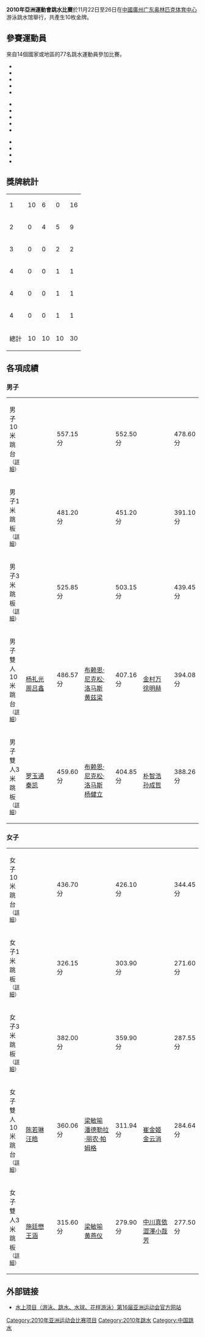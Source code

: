 {{2010年亞洲運動會跳水比賽}}
'''2010年亞洲運動會跳水比賽'''於11月22日至26日在[[中國|中國]][[廣州|廣州]][[广东奥林匹克体育中心|广东奥林匹克体育中心]]游泳跳水馆舉行，共產生10枚金牌。

== 參賽運動員 ==
來自14個國家或地區的77名跳水運動員參加比賽。
{{Col-begin}}
{{Col-break}}
*{{flagIOC2|CHN|2010年亚洲运动会|16}}
*{{flagIOC2|HKG|2010年亚洲运动会|2}}
*{{flagIOC2|INA|2010年亚洲运动会|5}}
*{{flagIOC2|IRI|2010年亚洲运动会|}}
*{{flagIOC2|JPN|2010年亚洲运动会|7}}
{{Col-break}}
*{{flagIOC2|KOR|2010年亚洲运动会|8}}
*{{flagIOC2|KUW|2010年亚洲运动会|name=科威特運動員|4}}
*{{flagIOC2|LAO|2010年亚洲运动会|2}}
*{{flagIOC2|MAC|2010年亚洲运动会|4}}
*{{flagIOC2|MAS|2010年亚洲运动会|10}}

{{Col-break}}
*{{flagIOC2|PRK|2010年亚洲运动会|5}}
*{{flagIOC2|PHI|2010年亚洲运动会|5}}
*{{flagIOC2|QAT|2010年亚洲运动会|2}}
*{{flagIOC2|VIE|2010年亚洲运动会|3}}
{{Col-end}}

== 獎牌統計 ==
{| {{RankedMedalTable|class=wikitable sortable}}
|-
| 1 ||align=left| {{flagIOC2team|CHN|2010年亞洲運動會}} || 10 || 6 || 0 || 16
|-
| 2 ||align=left| {{flagIOC2team|MAS|2010年亞洲運動會}} || 0 || 4 || 5 || 9
|-
| 3 ||align=left| {{flagIOC2team|PRK|2010年亞洲運動會}} || 0 || 0 || 2 || 2
|-
| 4 ||align=left| {{flagIOC2team|JPN|2010年亞洲運動會}} || 0 || 0 || 1 || 1
|-
| 4 ||align=left| {{flagIOC2team|KOR|2010年亞洲運動會}} || 0 || 0 || 1 || 1
|-
| 4 ||align=left| {{flagIOC2team|MAC|2010年亞洲運動會}} || 0 || 0 || 1 || 1
|- class="sortbottom"
!colspan=2| 總計 || 10 || 10 || 10 || 30
|}
<!-- 按格式替换即可
|-
| 1 ||align=left| {{}} || 0 || 0 || 0 || 0
-->

== 各項成績 ==
=== 男子 ===
{| {{MedalistTable|type=項目|columns=2|labelwidth=180px|style=font-size:small;}}
|-
|男子10米跳台<small>（[[2010年亞洲運動會跳水比賽－男子10米跳台|詳細]]）</small>
| {{flagIOC2athlete|[[曹缘|曹缘]]|CHN|2010年亞洲運動會}} || 557.15分
| {{flagIOC2athlete|[[火亮|火亮]]|CHN|2010年亞洲運動會}} || 552.50分
| width=140px| {{flagIOC2athlete|[[布赖恩·尼克松·洛马斯|布赖恩·尼克松·洛马斯]]|MAS|2010年亞洲運動會}} || 478.60分
|-
|男子1米跳板<small>（[[2010年亞洲運動會跳水比賽－男子1米跳板|詳細]]）</small>
| {{flagIOC2athlete|[[何敏|何敏]]|CHN|2010年亞洲運動會}} || 481.20分
| {{flagIOC2athlete|[[秦凯|秦凯]]|CHN|2010年亞洲運動會}} || 451.20分
| {{flagIOC2athlete|[[杨健立|杨健立]]|MAS|2010年亞洲運動會}} || 391.10分
|-
|男子3米跳板<small>（[[2010年亞洲運動會跳水比賽－男子3米跳板|詳細]]）</small>
| {{flagIOC2athlete|[[何冲|何冲]]|CHN|2010年亞洲運動會}} || 525.85分
| {{flagIOC2athlete|[[罗玉通|罗玉通]]|CHN|2010年亞洲運動會}} || 503.15分
| {{flagIOC2athlete|[[杨健立|杨健立]]|MAS|2010年亞洲運動會}} || 439.45分
|-
|男子雙人10米跳台<small>（[[2010年亞洲運動會跳水比賽－男子雙人10米跳台|詳細]]）</small>
| {{flagIOC2team|CHN|2010年亞洲運動會}} <br />[[杨礼光|杨礼光]]<br />[[周吕鑫|周吕鑫]] || 486.57分
| {{flagIOC2team|MAS|2010年亞洲運動會}} <br />[[布赖恩·尼克松·洛马斯|布赖恩·尼克松·洛马斯]]<br />[[黄兹梁|黄兹梁]] || 407.16分
| {{flagIOC2team|PRK|2010年亞洲運動會}} <br />[[金村万|金村万]]<br />[[徐明赫|徐明赫]] || 394.08分
|-
|男子雙人3米跳板<small>（[[2010年亞洲運動會跳水比賽－男子雙人3米跳板|詳細]]）</small>
| width=140px| {{flagIOC2team|CHN|2010年亞洲運動會}} <br />[[罗玉通|罗玉通]]<br />[[秦凯|秦凯]] || 459.60分
| width=140px| {{flagIOC2team|MAS|2010年亞洲運動會}} <br />[[布赖恩·尼克松·洛马斯|布赖恩·尼克松·洛马斯]]<br />[[杨健立|杨健立]] || 404.85分
| width=140px| {{flagIOC2team|KOR|2010年亞洲運動會}} <br />[[朴智浩|朴智浩]]<br />[[孙成哲|孙成哲]] || 388.26分
|}

=== 女子 ===
{| {{MedalistTable|type=項目|columns=2|labelwidth=180px|style=font-size:small;}}
|-
|女子10米跳台<small>（[[2010年亞洲運動會跳水比賽－女子10米跳台|詳細]]）</small>
| {{flagIOC2athlete|[[胡亚丹|胡亚丹]]|CHN|2010年亞洲運動會}} || 436.70分
| {{flagIOC2athlete|[[汪皓|汪皓]]|CHN|2010年亞洲運動會}} || 426.10分
| width=140px| {{flagIOC2athlete|[[潘德勒拉·丽农·帕姆格|潘德勒拉·丽农·帕姆格]]|MAS|2010年亞洲運動會}} || 344.45分   
|-
|女子1米跳板<small>（[[2010年亞洲運動會跳水比賽－女子1米跳板|詳細]]）</small>
| {{flagIOC2athlete|[[吴敏霞|吴敏霞]]|CHN|2010年亞洲運動會}} || 326.15分
| {{flagIOC2athlete|[[郑霜雪|郑霜雪]]|CHN|2010年亞洲運動會}} || 303.90分
| {{flagIOC2athlete|[[張俊虹|張俊虹]]|MAS|2010年亞洲運動會}} || 271.60分
|-
|女子3米跳板<small>（[[2010年亞洲運動會跳水比賽－女子3米跳板|詳細]]）</small>
| {{flagIOC2athlete|[[何姿|何姿]]|CHN|2010年亞洲運動會}} || 382.00分
| {{flagIOC2athlete|[[施廷懋|施廷懋]]|CHN|2010年亞洲運動會}} || 359.90分
| {{flagIOC2athlete|[[徐雪茵|徐雪茵]]|MAC|2010年亞洲運動會}} || 287.55分
|-
|女子雙人10米跳台<small>（[[2010年亞洲運動會跳水比賽－女子雙人10米跳台|詳細]]）</small>
| width=140px| {{flagIOC2team|CHN|2010年亞洲運動會}} <br />[[陈若琳|陈若琳]]<br />[[汪皓|汪皓]] || 360.06分
| width=140px| {{flagIOC2team|MAS|2010年亞洲運動會}} <br />[[梁敏喻|梁敏喻]]<br />[[潘德勒拉·丽农·帕姆格|潘德勒拉·丽农·帕姆格]] || 311.94分
| width=140px| {{flagIOC2team|PRK|2010年亞洲運動會}} <br />[[崔金姬|崔金姬]]<br />[[金云消|金云消]] || 284.64分
|-
|女子雙人3米跳板<small>（[[2010年亞洲運動會跳水比賽－女子雙人3米跳板|詳細]]）</small>
| {{flagIOC2team|CHN|2010年亞洲運動會}} <br />[[施廷懋|施廷懋]]<br />[[王涵|王涵]] || 315.60分
| {{flagIOC2team|MAS|2010年亞洲運動會}} <br />[[梁敏喻|梁敏喻]]<br />[[黄燕仪|黄燕仪]]|| 279.90分
| {{flagIOC2team|JPN|2010年亞洲運動會}} <br />[[中川真依|中川真依]]<br />[[澀澤小哉芳|澀澤小哉芳]]|| 277.50分
|}

== 外部链接 ==
*[http://www.gz2010.cn/08/0304/16/4673TSA400780015.html 水上项目（游泳、跳水、水球、花样游泳）第16届亚洲运动会官方网站]{{Wayback|url=http://www.gz2010.cn/08/0304/16/4673TSA400780015.html |date=20200604022612 }}

{{2010年亚洲运动会项目}}
{{亞洲運動會跳水比賽}}

[[Category:2010年亚洲运动会比赛项目|Category:2010年亚洲运动会比赛项目]]
[[Category:2010年跳水|Category:2010年跳水]]
[[Category:中国跳水|Category:中国跳水]]